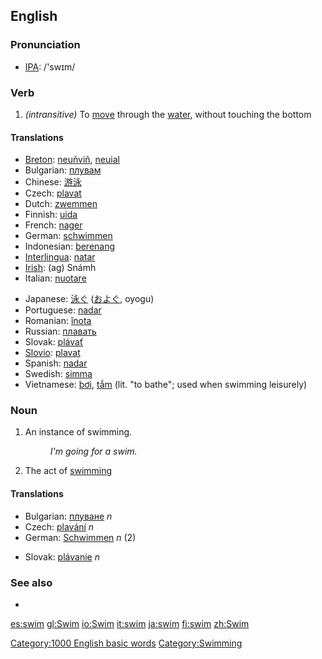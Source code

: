 ==English==

===Pronunciation===
*[[w:IPA|IPA]]: /'swɪm/

===Verb===
{{irregverb|'''to swim'''|'''[[swims]]'''|'''[[swam]]'''|'''[[swum]]'''|'''[[swimming]]'''}}

#''(intransitive)'' To [[move]] through the [[water]], without touching the bottom

====Translations====
{{top}}
*[[Breton]]: [[neuñviñ]], [[neuial]]
*Bulgarian: [[плувам]]
*Chinese: [[游泳]]
*Czech: [[plavat]]
*Dutch: [[zwemmen]]
*Finnish: [[uida]]
*French: [[nager]]
*German: [[schwimmen]]
*Indonesian: [[renang|berenang]]
*[[Interlingua]]: [[natar]]
*[[Irish]]: (ag) Snámh
*Italian: [[nuotare]]
{{mid}}
*Japanese: [[泳ぐ]] ([[およぐ]], oyogu)
*Portuguese: [[nadar]]
*Romanian: [[înota]]
*Russian: [[плавать]]
*Slovak: [[plávať]]
*[[Slovio]]: [[plavat]]
*Spanish: [[nadar]]
*Swedish: [[simma]]
*Vietnamese: [[bơi]], [[tắm]] (lit. "to bathe"; used when swimming leisurely)
{{bottom}}

===Noun===
{{en-noun|swim|swims}}

# An instance of swimming.
#:''I'm going for a swim.''
# The act of [[swimming]]

====Translations====
{{top}}
*Bulgarian: [[плуване]] ''n''
*Czech: [[plavání]] ''n''
*German: [[Schwimmen]] ''n'' (2)
{{mid}}
*Slovak: [[plávanie]] ''n''
{{bottom}}

===See also===

*[[Category:1000 English basic words]]
[[Category:Swimming]]

<!-- OTHER LANGUAGES -->

[[es:swim]]
[[gl:Swim]]
[[io:Swim]]
[[it:swim]]
[[ja:swim]]
[[fi:swim]]
[[zh:Swim]]